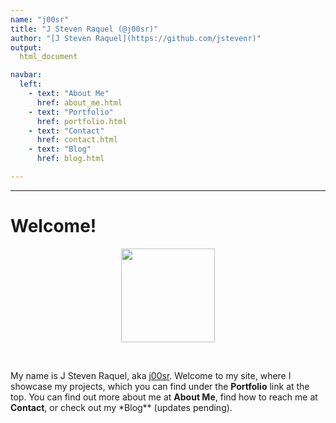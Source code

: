 ```yaml
---
name: "j00sr"
title: "J Steven Raquel (@j00sr)"
author: "[J Steven Raquel](https://github.com/jstevenr)"
output:
  html_document

navbar:  
  left:
    - text: "About Me"
      href: about_me.html
    - text: "Portfolio"
      href: portfolio.html
    - text: "Contact"
      href: contact.html
    - text: "Blog"
      href: blog.html

---
```


----

# Welcome!

<center>
<img src="images/LinkedIn.jpg" width="150px">
</center>  

<br>

My name is J Steven Raquel, aka [j00sr](https://github.com/j00sr). Welcome to my site, where I showcase my projects, which you can find under the **Portfolio** link at the top. You can find out more about me at **About Me**, find how to reach me at **Contact**, or check out my *Blog** (updates pending).
